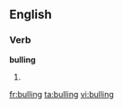 ==English==

===Verb===
'''bulling'''

# {{present participle of|bull}}

[[fr:bulling]]
[[ta:bulling]]
[[vi:bulling]]